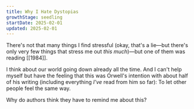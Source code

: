 ```yaml
---
title: Why I Hate Dystopias
growthStage: seedling
startDate: 2025-02-01
updated: 2025-02-01
---
```


<Il href="things-that-stress-me-out">There's not that many things I find stressful</Il> (okay, that's a lie—but there's only very few things that stress me out _this much_)—but one of them was reading [[1984]].

I think about our world going down already all the time. And I can't help myself but have the feeling that this was Orwell's intention with about half of his writing (including everything _I've_ read from him so far): To let other people feel the same way.

Why do authors think they have to remind me about this?
